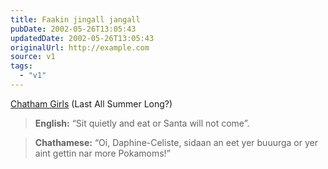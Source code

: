 ```yaml
---
title: Faakin jingall jangall
pubDate: 2002-05-26T13:05:43
updatedDate: 2002-05-26T13:05:43
originalUrl: http://example.com
source: v1
tags:
  - "v1"
---
```


[Chatham Girls][1] (Last All Summer Long?)

> **English:** &#8220;Sit quietly and eat or Santa will not come&#8221;.

> **Chathamese:** &#8220;Oi, Daphine-Celiste, sidaan an eet yer buuurga or yer aint gettin nar more Pokamoms!&#8221;

[1]: http://www.geocities.com/chatham_girls/home.htm "The Official Chatham Girl website (check for Google's cached version if it's down"
